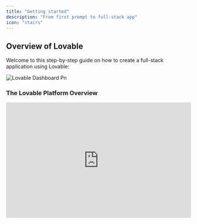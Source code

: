 ```yaml
---
title: "Getting started"
description: "From first prompt to full-stack app"
icon: "stairs"
---
```


## Overview of Lovable

Welcome to this step-by-step guide on how to create a full-stack application using Lovable:

![Lovable Dashboard Pn](/images/lovable-dashboard.png)

### The Lovable Platform Overview

<AccordionGroup>
  <Accordion title="Create your First Project">
    <iframe width="100%" height="315" src="https://www.youtube.com/embed/9KHLTZaJcR8" title="YouTube video player" frameborder="0" allow="accelerometer; autoplay; clipboard-write; encrypted-media; gyroscope; picture-in-picture" allowfullscreen />

    <Steps>
      <Step title="Step 1">
        To get started, head over to [lovable.dev](https://lovable.dev) and create an account.
      </Step>
      <Step title="Step 2">
        Once registered, you'll be able to create your first project.
      </Step>
      <Step title="Step 3">
        Simply enter an initial prompt to kick things off, and Lovable will do the rest! This is the **starting block** for any project in Lovable, where you can bring your ideas to life instantly.

        ![](/images/lovable-prompting.png)
      </Step>
    </Steps>
  </Accordion>
  <Accordion title="Lovable Dashboard">
    <iframe width="100%" height="315" src="https://www.youtube.com/embed/O0dVaqTt29A?si=VmhNCHXS1tctWbNo" title="YouTube video player" frameborder="0" allow="accelerometer; autoplay; clipboard-write; encrypted-media; gyroscope; picture-in-picture; web-share" referrerpolicy="strict-origin-when-cross-origin" allowfullscreen />

    At Lovable, simplicity is key:

    - [**Here**](https://lovable.dev/) **you kickstart your project** with a single prompt.
    - **Explore all projects**, including the latest and featured ones.
    - **Jumpstart with a template** from our curated selection.
    - **Personalize your experience** by viewing and editing your profile.
    - [**Manage your account**](https://lovable.dev/settings) to check monthly credits and adjust settings.
    - **Experiment with** [**Labs**](https://lovable.dev/settings/account) **features** like Chat mode—toggle them on or off.
    - [**Upgrade or downgrade**](https://lovable.dev/settings/plans) **your plan** seamlessly.
  </Accordion>
  <Accordion title="Project Overview">
    <iframe width="100%" height="315" src="https://www.youtube.com/embed/j-qhowI2tQY?si=ckB-K5Gn01Y6tPBd" title="YouTube video player" frameborder="0" allow="accelerometer; autoplay; clipboard-write; encrypted-media; gyroscope; picture-in-picture; web-share" referrerpolicy="strict-origin-when-cross-origin" allowfullscreen />

    At Lovable, every project follows a structured workflow:

    - **Edit with ease** using a chat-based interface.
    - **Attach images** for precision edits and inspiration.
    - **Select and visually edit components** for a seamless design experience.
    - **Switch effortlessly** between edit mode and chat mode.
    - **Track changes** with version history and restore any previous version.
    - **Navigate through pages** of your project with ease.
    - **Enable remixing** or rename your project as needed.
    - **Integrate with Supabase** for backend capabilities.
    - **Collaborate via GitHub** to edit and manage your code.
    - **Publish, deploy, and share** your project with a preview link (remember to re-publish after changes).
    - **Toggle between web and mobile view** for responsive design.
    - **Refresh the preview modal** to see updates instantly.
    - **Open your project directly** using the preview link.
  </Accordion>
  <Accordion title="Project Settings">
    Every project’s settings empower you to:

    - **View key project details** like total edits and creation date.
    - **Set up custom knowledge** to tailor your project’s context.
    - **Connect to a GitHub repository** for seamless collaboration.
    - **Adjust project visibility** from public to private.
    - **Manage the badge display** (available for paid plans only).
    - **Rename your project** anytime.
    - **Delete your project** (⚠️ Danger Zone).
  </Accordion>
  <Accordion title="Project Quick Access">
    You can always quickly access:

    - **Dashboard** for an overview of your projects.
    - **Account settings** to manage your profile and preferences.
    - **Documentation and Support** for guidance and assistance.
    - **Log out** securely from your Lovable account.
  </Accordion>
</AccordionGroup>

### Start your Project

There are several ways to get started with Lovable, depending on your preferences and resources:

<AccordionGroup>
  <Accordion title="Prompt">
    Lovable’s prompt-based system makes app creation simple.

    - Just describe what you want to build in the prompt box.
    - The more specific you are, the better the results.
    - Start with clear and detailed prompts.
    - You can refine and adjust your project as you go.

    <Info>
      Example:

      _"Create a dashboard with user login, monthly sales in a line chart, and customer demographics in a pie chart."_
    </Info>
  </Accordion>
  <Accordion title="Remix an Existing Project">
    <iframe width="100%" height="315" src="https://www.youtube.com/embed/lQeLuBMz1oc?si=ZQoC9sZRDqiMkS8P" title="YouTube video player" frameborder="0" allow="accelerometer; autoplay; clipboard-write; encrypted-media; gyroscope; picture-in-picture; web-share" referrerpolicy="strict-origin-when-cross-origin" allowfullscreen />

    You can remix an existing public project or one of your own. Remixing allows you to reuse the current state of a project as a starting point and build upon it. It’s a great way to explore new ideas, make adjustments, or iterate with different changes while preserving the original version.

    <Note>
      You can only remix public projects from other users if the project is not connected to Supabase.
    </Note>
  </Accordion>
  <Accordion title="Using Figma">
    If you have a design in Figma,

    1. **Using screenshots:** Take a screenshot of any part of it. You can paste the screenshot directly into Lovable or drag-and-drop the image file. Once you press Enter, Lovable will convert your design into functional code.
    2. **Using Builder.io integration:** First, structure your Figma design using Auto-Layout and clear layer naming. Then, open the Builder.io plugin in Figma, select your design, and click "Open in Lovable" to generate a fully functional app. [More information here.](https://lovable.dev/blog/2025-01-22-figma-to-lovable-builder-io-native-integration)
  </Accordion>
  <Accordion title="Using a Sketch">
    <Steps>
      <Step title="Step 1">
        Use [**Excalidraw**](https://excalidraw.com/) or any similar tool to sketch your UI.
      </Step>
      <Step title="Step 2">
        Take a screenshot of your drawing, then paste or drag-and-drop it into Lovable.
      </Step>
      <Step title="Step 3">
        The platform will transform your sketch into working code.
      </Step>
    </Steps>
    [More information here.](https://www.youtube.com/watch?v=c0zhLzcVJRI)
  </Accordion>
  <Accordion title="Cloning a Website or Application">
    If you want to replicate an existing webpage,

    <Steps>
      <Step title="Step 1">
        Take a screenshot using shortcuts like _Cmd+Shift+4_ on Mac or tools like the [GoFullPage Chrome Extension](https://chromewebstore.google.com/detail/gofullpage-full-page-scre/fdpohaocaechififmbbbbbknoalclacl).
      </Step>
      <Step title="Step 2">
        Paste or drag the screenshot into Lovable
      </Step>
      <Step title="Step 3">
        Lovable will recreate the structure of the webpage in your project.
      </Step>
    </Steps>
    [More information here.](https://www.youtube.com/watch?v=tYDqBMilHkM)
  </Accordion>
</AccordionGroup>

### Edit your Project

<AccordionGroup>
  <Accordion title="Add Custom knowledge to your project">
    The [Custom knowledge](/features/knowledge) in Lovable acts as your project's **blueprint**, organizing functionality, design, and goals in one place.
  </Accordion>
  <Accordion title="Select & Visual Edit">
    [Visual Edits](https://docs.lovable.dev/features/precision-edit#visual-edits) allows AI-driven development with Tailwind-native visual controls for easy refinement.

    <iframe width="100%" height="315" src="https://www.youtube.com/embed/fhK2gV6rm54?si=_g7dP3q2gxEFDs4S" title="YouTube video player" frameborder="0" allow="accelerometer; autoplay; clipboard-write; encrypted-media; gyroscope; picture-in-picture; web-share" referrerpolicy="strict-origin-when-cross-origin" allowfullscreen />
  </Accordion>
  <Accordion title="Revert a Change">
    Speed matters when building AI-driven apps, but so do stability and control. That’s why we’ve upgraded versioning to make tracking changes effortless.

    ![](/images/versioningcopy2.png)

    <Steps>
      <Step title="Restore Past Versions Instantly">
        If you want to go back to a previous version of your app, click 'restore' on the version you want to revert to.
      </Step>
      <Step title="Bookmark Key Edits">
        Keep your work organized by bookmarking important edits, making it easy to find and revisit them later.

        ![](/images/restore.png)
      </Step>
      <Step title="Intuitive Version History">
        The history panel now works like Google Docs, making tracking changes easier.

        ![](/images/history.png)

        ![](/images/redesign-history.jpeg)
      </Step>
    </Steps>
  </Accordion>
  <Accordion title="Add Animation Component with 21st dev">
    <iframe width="560" height="315" src="https://www.youtube.com/embed/MJ9pB741sXw?si=7vPZVpe0TyHIgTLp" title="YouTube video player" frameborder="0" allow="accelerometer; autoplay; clipboard-write; encrypted-media; gyroscope; picture-in-picture; web-share" referrerpolicy="strict-origin-when-cross-origin" allowfullscreen />
  </Accordion>
  <Accordion title="Add Images to Prompt">
    Attach images directly to the chat to add context to your prompts. This makes it easier to illustrate ideas or concepts that are better shown than described.

    <iframe width="100%" height="315" src="https://www.youtube.com/embed/uaGnrK5Dkkc" title="YouTube video player" frameborder="0" allow="accelerometer; autoplay; clipboard-write; encrypted-media; gyroscope; picture-in-picture" allowfullscreen />
  </Accordion>
  <Accordion title="Add a New Page to your Project">
    <iframe width="100%" height="315" src="https://www.youtube.com/embed/h6vnvFKzd0Y?si=cw_zapDQW3hQfVOc" title="YouTube video player" frameborder="0" allow="accelerometer; autoplay; clipboard-write; encrypted-media; gyroscope; picture-in-picture; web-share" referrerpolicy="strict-origin-when-cross-origin" allowfullscreen />
  </Accordion>
  <Accordion title="Refactor Code">
    <iframe width="100%" height="315" src="https://www.youtube.com/embed/epVlkdNSVrs?si=ufy8WTXkPcpbhkW6" title="YouTube video player" frameborder="0" allow="accelerometer; autoplay; clipboard-write; encrypted-media; gyroscope; picture-in-picture; web-share" referrerpolicy="strict-origin-when-cross-origin" allowfullscreen />
  </Accordion>
  <Accordion title="Connect to GitHub">
    Integrate your project with GitHub to iterate on your application seamlessly. You can make code changes in GitHub or your preferred IDE while keeping everything in sync with Lovable.

    <iframe width="100%" height="315" src="https://www.youtube.com/embed/zgNkhU4SYgQ" title="YouTube video player" frameborder="0" allow="accelerometer; autoplay; clipboard-write; encrypted-media; gyroscope; picture-in-picture" allowfullscreen />

    [More information here](https://docs.lovable.dev/integrations/git-integration).
  </Accordion>
</AccordionGroup>

### Add Fullstack Capabilities to your Project

<AccordionGroup>
  <Accordion title="Connect a Backend">
    Supabase is a backend-as-a-service platform that integrates smoothly with Lovable to add powerful backend capabilities to your application.

    <iframe width="100%" height="315" src="https://www.youtube.com/embed/g8CvOq3b-sg" title="YouTube video player" frameborder="0" allow="accelerometer; autoplay; clipboard-write; encrypted-media; gyroscope; picture-in-picture" allowfullscreen />

    <Steps>
      <Step title="Set Up Supabase">
        Create an account on [Supabase](https://supabase.com/) and create a new project.
      </Step>
      <Step title="Link to Lovable">
        In Lovable, go to **Settings -\> Connect Supabase** and follow the steps.
      </Step>
      <Step title="Manage Data">
        Set up tables, manage user data, and configure email notifications.
      </Step>
    </Steps>
  </Accordion>
  <Accordion title="Getting Started with Supabase">
    After setting up your Supabase project, you'll need to connect it to your Lovable project. This connection enables Lovable to leverage Supabase's backend services seamlessly.

    <iframe width="100%" height="315" src="https://www.youtube.com/embed/-sSOyO0FiPE?si=GGrbduHZFrxAGYis" title="YouTube video player" frameborder="0" allow="accelerometer; autoplay; clipboard-write; encrypted-media; gyroscope; picture-in-picture; web-share" referrerpolicy="strict-origin-when-cross-origin" allowfullscreen />
  </Accordion>
  <Accordion title="Streamline Your App's Authentication with Supabase">
    Implementing secure authentication is crucial for any application. With Lovable's AI form builder and Supabase integration, you can effortlessly create robust login and sign-up forms.

    <iframe width="100%" height="315" src="https://www.youtube.com/embed/LHpMUj-Jf_k?si=Rf3zSHuDA_bCBsQb" title="YouTube video player" frameborder="0" allow="accelerometer; autoplay; clipboard-write; encrypted-media; gyroscope; picture-in-picture; web-share" referrerpolicy="strict-origin-when-cross-origin" allowfullscreen />

    Here's a step-by-step guide:

    <Steps>
      <Step title="Create a Supabase Account">
        - Visit [Supabase](https://supabase.com/) and sign up.​
        - Access the dashboard to manage your projects and databases.​
      </Step>
      <Step title="Integrate Supabase with Lovable">
        - In Lovable, navigate to the integration settings.​
        - Input your Supabase project URL and API keys to establish a connection.
      </Step>
      <Step title="Design Authentication Forms with Lovable">
        - Use Lovable's AI form builder to craft intuitive login and sign-up forms.​
        - Customize the UI to align with your application's branding.
      </Step>
      <Step title="Implement Authentication Workflows">
        - Set up Supabase Edge Functions to handle tasks like token validation and user sessions.
        - Ensure secure storage of user credentials and manage session persistence.
      </Step>
      <Step title="Enable Email Verification">
        - Configure Supabase to send verification emails upon user registration.​
        - This adds an extra layer of security by confirming user identities.
      </Step>
      <Step title="Test and Deploy">
        - Thoroughly test the authentication flows to ensure seamless user experiences.​
        - Once satisfied, deploy your application with confidence.
      </Step>
    </Steps>
    [More information on Supabase here.](https://docs.lovable.dev/integrations/supabase)
  </Accordion>
  <Accordion title="Supabase Edge Functions">
    Enhance your app with Supabase Edge Functions, enabling AI features, payments, and email integration with ease. Follow this guide to build your first full-stack app on Lovable:

    <iframe width="100%" height="315" src="https://www.youtube.com/embed/p_hKIDlxXp0" title="YouTube video player" frameborder="0" allow="accelerometer; autoplay; clipboard-write; encrypted-media; gyroscope; picture-in-picture" allowfullscreen />

    You can add AI capabilities to your application, for example:

    - [OpenAI](https://www.youtube.com/watch?v=jUwXTviRhhM)
    - [Gemini](https://www.youtube.com/watch?v=sgnBMD8jGWU)
    - [Groq](https://www.youtube.com/watch?v=S0k8FOmqjog)
  </Accordion>
  <Accordion title="Add Payment Capabilities to your Application">
    There are many ways to connect Stripe to Lovable, but the most straight-forward way is to utilize Stripe's built in payment links. [Use this resource to make sure you get this right!](https://docs.lovable.dev/tips-tricks/setting-up-payments)
  </Accordion>
  <Accordion title="Add Email Capabilities with Resend">
    <iframe width="100%" height="315" src="https://www.youtube.com/embed/w5Xq-Kvt3J0?si=wdSxtbhg3-uH3NZt" title="YouTube video player" frameborder="0" allow="accelerometer; autoplay; clipboard-write; encrypted-media; gyroscope; picture-in-picture; web-share" referrerpolicy="strict-origin-when-cross-origin" allowfullscreen />
  </Accordion>
</AccordionGroup>

### Deploy & Publish your Project

<AccordionGroup>
  <Accordion title="Set up SEO">
    You can check [this section of the documentation](https://docs.lovable.dev/features/seo) to ensure all SEO capabilities are properly enabled.
  </Accordion>
  <Accordion title="Add a Custom Domain">
    You can add a custom domain using:

    - Entri (native to Lovable)
    - Netlify
    - Vercel
    - Namecheap

    You can check [this section of the documentation](https://docs.lovable.dev/features/custom-domain) for more information.
  </Accordion>
  <Accordion title="Publish my Project">
    When your project is ready, publish it to generate a shareable URL. This makes it easy to showcase your application or share it with collaborators and stakeholders.

    <iframe width="100%" height="315" src="https://www.youtube.com/embed/GFtWVXkZDTw" title="YouTube video player" frameborder="0" allow="accelerometer; autoplay; clipboard-write; encrypted-media; gyroscope; picture-in-picture" allowfullscreen />

    You can refer to [this section of the documentation](https://docs.lovable.dev/features/deploy) for more information.
  </Accordion>
</AccordionGroup>